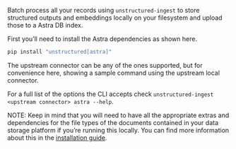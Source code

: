 
Batch process all your records using `unstructured-ingest` to store structured outputs and embeddings locally on your filesystem and upload those to a Astra DB index.

First you’ll need to install the Astra dependencies as shown here.

```bash
pip install "unstructured[astra]"
```

The upstream connector can be any of the ones supported, but for convenience here, showing a sample command using the upstream local connector.


<CodeGroup>

  <AstraSh />

  <AstraPy />

</CodeGroup>

For a full list of the options the CLI accepts check `unstructured-ingest <upstream connector> astra --help`.

NOTE: Keep in mind that you will need to have all the appropriate extras and dependencies for the file types of the documents contained in your data storage platform if you’re running this locally. You can find more information about this in the [installation guide](/open-source/installation/overview).